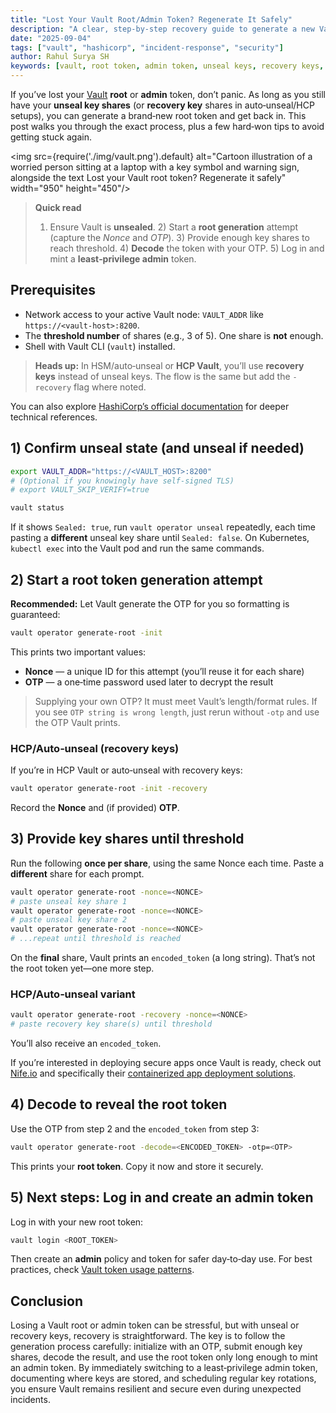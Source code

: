 ```yaml
---
title: "Lost Your Vault Root/Admin Token? Regenerate It Safely"
description: "A clear, step‑by‑step recovery guide to generate a new Vault root token using unseal or recovery keys, then mint a proper admin token."
date: "2025-09-04"
tags: ["vault", "hashicorp", "incident-response", "security"]
author: Rahul Surya SH
keywords: [vault, root token, admin token, unseal keys, recovery keys, regenerate, incident response, security, hashicorp]
---
```


If you’ve lost your [Vault](https://developer.hashicorp.com/vault) **root** or **admin** token, don’t panic. As long as you still have your **unseal key shares** (or **recovery key** shares in auto‑unseal/HCP setups), you can generate a brand‑new root token and get back in. This post walks you through the exact process, plus a few hard‑won tips to avoid getting stuck again.

<img src={require('./img/vault.png').default} alt="Cartoon illustration of a worried person sitting at a laptop with a key symbol and warning sign, alongside the text Lost your Vault root token? Regenerate it safely" width="950" height="450"/>
<br/>

> **Quick read**
> 1) Ensure Vault is **unsealed**. 2) Start a **root generation** attempt (capture the *Nonce* and *OTP*). 3) Provide enough key shares to reach threshold. 4) **Decode** the token with your OTP. 5) Log in and mint a **least‑privilege admin** token.

## Prerequisites
- Network access to your active Vault node: `VAULT_ADDR` like `https://<vault-host>:8200`.
- The **threshold number** of shares (e.g., 3 of 5). One share is **not** enough.
- Shell with Vault CLI (`vault`) installed.

> **Heads up:** In HSM/auto‑unseal or **HCP Vault**, you’ll use **recovery keys** instead of unseal keys. The flow is the same but add the `-recovery` flag where noted.

You can also explore [HashiCorp’s official documentation](https://developer.hashicorp.com/vault/docs) for deeper technical references.

## 1) Confirm unseal state (and unseal if needed)
```bash
export VAULT_ADDR="https://<VAULT_HOST>:8200"
# (Optional if you knowingly have self‑signed TLS)
# export VAULT_SKIP_VERIFY=true

vault status
```
If it shows `Sealed: true`, run `vault operator unseal` repeatedly, each time pasting a **different** unseal key share until `Sealed: false`. On Kubernetes, `kubectl exec` into the Vault pod and run the same commands.

## 2) Start a root token generation attempt
**Recommended:** Let Vault generate the OTP for you so formatting is guaranteed:
```bash
vault operator generate-root -init
```
This prints two important values:
- **Nonce** — a unique ID for this attempt (you’ll reuse it for each share)
- **OTP** — a one‑time password used later to decrypt the result

> Supplying your own OTP? It must meet Vault’s length/format rules. If you see `OTP string is wrong length`, just rerun without `-otp` and use the OTP Vault prints.

### HCP/Auto‑unseal (recovery keys)
If you’re in HCP Vault or auto‑unseal with recovery keys:
```bash
vault operator generate-root -init -recovery
```
Record the **Nonce** and (if provided) **OTP**.


## 3) Provide key shares until threshold
Run the following **once per share**, using the same Nonce each time. Paste a **different** share for each prompt.
```bash
vault operator generate-root -nonce=<NONCE>
# paste unseal key share 1
vault operator generate-root -nonce=<NONCE>
# paste unseal key share 2
vault operator generate-root -nonce=<NONCE>
# ...repeat until threshold is reached
```
On the **final** share, Vault prints an `encoded_token` (a long string). That’s not the root token yet—one more step.

### HCP/Auto‑unseal variant
```bash
vault operator generate-root -recovery -nonce=<NONCE>
# paste recovery key share(s) until threshold
```
You’ll also receive an `encoded_token`.

If you’re interested in deploying secure apps once Vault is ready, check out [Nife.io](https://nife.io) and specifically their [containerized app deployment solutions](https://nife.io/solutions/deploy_containarized_apps).

## 4) Decode to reveal the root token
Use the OTP from step 2 and the `encoded_token` from step 3:
```bash
vault operator generate-root -decode=<ENCODED_TOKEN> -otp=<OTP>
```
This prints your **root token**. Copy it now and store it securely.

## 5) Next steps: Log in and create an admin token
Log in with your new root token:
```bash
vault login <ROOT_TOKEN>
```

Then create an **admin** policy and token for safer day‑to‑day use. For best practices, check [Vault token usage patterns](https://developer.hashicorp.com/vault/tutorials/tokens).

## Conclusion
Losing a Vault root or admin token can be stressful, but with unseal or recovery keys, recovery is straightforward. The key is to follow the generation process carefully: initialize with an OTP, submit enough key shares, decode the result, and use the root token only long enough to mint an admin token. By immediately switching to a least‑privilege admin token, documenting where keys are stored, and scheduling regular key rotations, you ensure Vault remains resilient and secure even during unexpected incidents.
